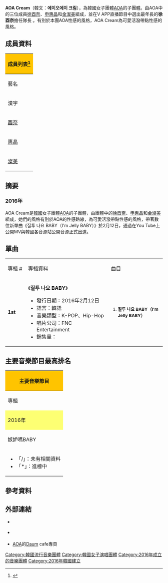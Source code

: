 {{藝人
| 姓名 = AOA Cream
| 類型 = 組合
| 圖片 = AOA Cream at a mini fan meeting in February 2016 01.jpg
| 圖片簡介 = AOA Cream于2016年2月<br>左起:[[申惠晶|惠晶]]、[[徐酉奈|酉奈]]、[[金澯美|澯美]]
| 圖片尺寸 = 250px
| 英文名 = AOA Cream
| 外文名 = 에이오에이 크림
| 出道地點 = {{KOR}}
| 語言 = [[韓語|韓語]]、[[英語|英語]]、[[中文|中文]]、[[日語|日語]]
| 音樂類型 = [[K-pop|K-pop]]
| 職業 = 歌手、演員
| 活躍年代 = 2016年至今
| 出道日期 = {{KOR}} {{start date and age|2016|2|12}}
| 出道作 = 《질투 나요 BABY（I'm Jelly BABY）（嫉妒了BABY）》
| 代表作 = 《질투 나요 BABY（I'm Jelly BABY）（嫉妒了BABY）》
| 唱片公司 = [[LOEN娛樂|LOEN娛樂]]
| 經紀公司 = [[FNC娛樂|FNC娛樂]]
| 網站 = {{URL|fncent.com/AOACREAM}}
| 相關團體 = [[AOA|AOA]]
| 現任成員 = [[申惠晶|申惠晶]]<br>[[金澯美|金澯美]]
| 过往成员 = [[徐酉奈|徐酉奈]]<br>
}}
'''AOA Cream'''（韓文：'''에이오에이 크림'''），為韓國女子團體[[AOA_(韓國)|AOA]]的子團體。由AOA中的三位成員[[徐酉奈|徐酉奈]]、[[申惠晶|申惠晶]]和[[金澯美|金澯美]]組成，並在V APP直播節目中選出最年長的'''徐酉奈'''擔任隊長 。有別於本團AOA性感的風格，AOA Cream為可愛活潑帶點性感的風格。

== 成員資料 ==
{| class="wikitable" style="text-align:center"
! colspan="15" style="background:#FFC400"|成員列表<ref>{{cite web|url=http://www.a-o-a.co.kr|title=AOA韓國官方網站|deadurl=yes|archiveurl=https://web.archive.org/web/20160405040753/http://www.a-o-a.co.kr/|archivedate=2016-04-05|accessdate=2017-07-31}}</ref>
|-
! colspan="3"|藝名
! colspan="2"|天使名
! colspan="3"|本名
! colspan="1"|出生
|-
!漢字
!羅馬拼音
!諺文
!羅馬拼音
!諺文
!羅馬拼音
!諺文
!漢字<ref>{{citeweb|url=http://i.imgur.com/6S9J6.jpg|title=AOA正名|accessdate=2016-05-24|archive-date=2015-02-11|archive-url=https://web.archive.org/web/20150211131352/http://i.imgur.com/6S9J6.jpg|dead-url=no}}</ref>
!日期 / 地點
|-
|[[酉奈|酉奈]]
|Yu Na
|유나
|Yunaria
|유나리아
|Seo Yu Na
|서유나
|徐酉奈
|{{Birth date and age|1992|12|30}}<br>{{KOR}}[[釜山廣域市|釜山廣域市]][[海雲臺區|海雲臺區]]
|-
|[[惠晶|惠晶]]
|Hye Jeong
|혜정
|Hyejeong Linus
|혜정 리너스
|Shin Hye Jeong
|신혜정
|申惠晶
|{{Birth date and age|1993|8|10}}<br>{{KOR}}[[京畿道|京畿道]][[抱川市|抱川市]]
|-
|[[澯美|澯美]]
|Chan Mi
|찬미
|Chanmi 
|찬미
|Kim Chan Mi
|김찬미
|金澯美
|{{Birth date and age|1996|6|19}}<br>{{KOR}}[[慶尚北道|慶尚北道]][[龜尾市|龜尾市]]
|}

== 摘要 ==
=== 2016年===
AOA Cream是[[韓國|韓國]]女子團體[[AOA|AOA]]的子團體，由團體中的[[徐酉奈|徐酉奈]]、[[申惠晶|申惠晶]]和[[金澯美|金澯美]]組成，她們的風格有別於AOA的性感路線，為可愛活潑帶點性感的風格，帶著數位新單曲《질투 나요 BABY（I'm Jelly BABY）》於2月12日，通過在You Tube上公開MV與韓國各音源站公開音源正式出道。

== 單曲 ==
{| class="wikitable" style="text-align:center"
|-style="background:#FFC400; font-weight:bold"
|width="75px"| 專輯 #
|width="375px"| 專輯資料
|width="250px"| 曲目

|- bgcolor="#F0F8FF"
| '''1st'''
|align="left"|《'''질투 나요 BABY'''》
* 發行日期：2016年2月12日
* 語言：韓語
* 音樂類型：K-POP、Hip-Hop
* 唱片公司：FNC Entertainment
* 銷售量：
|align="left" style="font-size: 85%"|
# '''질투 나요 BABY（I'm Jelly BABY）'''
|}

==主要音樂節目最高排名==
{|class="wikitable" style="font-size:small"
!colspan="9" style="background:#FFC400" |主要音樂節目
|-
!專輯
!歌曲
![[Mnet媒體|Mnet]]<br /><small>《[[M!_Countdown|M! Countdown]]》</small>
![[KBS第2頻道|KBS2]]<br /><small>《[[KBS音樂銀行|Music Bank]]》</small>
![[文化廣播_(韓國)|MBC]]<br /><small>《[[Show!_音樂中心|Show! 音樂中心]]》</small>
![[SBS株式會社|SBS]]<br /><small>《[[SBS人氣歌謠|人氣歌謠]]》</small>
![[MBC_Plus_Media|MBC Music]]<br /><small>《[[Show_Champion|Show Champion]]》</small>
![[SBS_MTV|SBS MTV]]<br /><small>《[[THE_SHOW_(SBS_MTV節目)|THE SHOW]]》</small>
!備註
|-
! style="background:#FDFF73" colspan="9" | 2016年
|-
| 嫉妒嗎BABY || 嫉妒嗎BABY || 2 || 8 ||style="background:#808080" |    || 9 || 9 || 3 ||
|-
|colspan="9"|
{{col-begin}}
{{col-3}}
*「/」：未有相關資料
*「*」：進榜中
{{col-break}}
{{col-end}}
|}
== 參考資料 ==
{{Reflist|2}}
== 外部連結 ==
{{commonscat|AOA (band)|AOA}}
* {{official|http://fncent.com/AOA}} {{ko}}
* {{official|aoa-official.jp/}} {{ja}}
* [http://cafe.daum.net/aceofangels AOA]{{Wayback|url=http://cafe.daum.net/aceofangels |date=20150311035130 }}的[[Daum|Daum]] cafe專頁{{ko}}

{{AOA}}
{{FNC娛樂}}

[[Category:韓國流行音樂團體|Category:韓國流行音樂團體]]
[[Category:韓國女子演唱團體|Category:韓國女子演唱團體]]
[[Category:2016年成立的音樂團體|Category:2016年成立的音樂團體]]
[[Category:2016年韓國建立|Category:2016年韓國建立]]